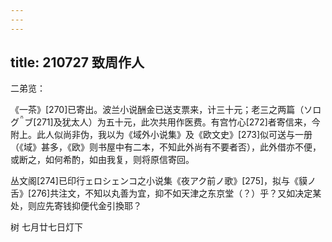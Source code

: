 ```yaml
---
---
---
```

title: 210727 致周作人
---




二弟览：

《一茶》[270]已寄出。波兰小说酬金已送支票来，计三十元；老三之两篇（ソログブ[271]及犹太人）为五十元，此次共用作医费。有宫竹心[272]者寄信来，今附上。此人似尚非伪，我以为《域外小说集》及《欧文史》[273]似可送与一册（《域》甚多，《欧》则书屋中有二本，不知此外尚有不要者否），此外借亦不便，或断之，如何希酌，如由我复，则将原信寄回。

丛文阁[274]已印行ェロシェンコ之小说集《夜アク前ノ歌》[275]，拟与《貘ノ舌》[276]共注文，不知以丸善为宜，抑不如天津之东京堂（？）乎？又如决定某处，则应先寄钱抑便代金引換耶？

树 七月廿七日灯下